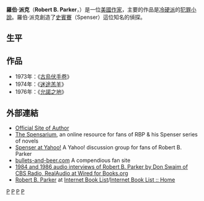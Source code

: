 {{Infobox Writer
| name        = 羅伯·派克<br>Robert B. Parker
| image       = Robert B. Parker at Manchester Library.jpg
| imagesize   = 
| caption     = 
| pseudonym   = 
| birth_date  = {{birth date and age|1932|9|17}}
| birth_place = [[美國|美國]][[斯普林菲爾德_(麻薩諸塞州)|斯普林菲爾德]]
| death_date  = 
| death_place = 
| occupation  = 作家
| nationality = [[美國|美國]]
| period      = 
| genre       = [[推理小說|推理小說]]、[[犯罪小說|犯罪小說]]
| subject     = 
| movement    = 
| debut_works = 
| spouse      = Joan Parker
| partner     = 
| children    = 2個兒子
| relations   = 
| influences  = 
| influenced  = 
| signature   = 
| website     = http://www.robertbparker.net/
| footnotes   = 
}}
'''羅伯·派克'''（'''Robert B. Parker'''，{{bd|1932年|9月17日|catIdx=}}）是一位[[美國|美國]][[作家|作家]]，主要的作品是[[冷硬派|冷硬派]]的[[犯罪小說|犯罪小說]]。羅伯·派克創造了[[史賓賽|史賓賽]]（Spenser）這位知名的偵探。

==生平==

==作品==
*1973年：《[[古烏伏手卷|古烏伏手卷]]》
*1974年：《[[迷途羔羊|迷途羔羊]]》
*1976年：《[[允諾之地|允諾之地]]》

==外部連結==
*[http://www.robertbparker.net/ Official Site of Author] {{Wayback|url=http://www.robertbparker.net/ |date=20210308184923 }}
*[https://web.archive.org/web/20170516174943/http://thespensarium.com/ The Spensarium], an online resource for fans of RBP & his Spenser series of novels
*[https://web.archive.org/web/20071223165040/http://tv.groups.yahoo.com/group/spenser/ Spenser at Yahoo!] A Yahoo! discussion group for fans of Robert B. Parker
*[https://web.archive.org/web/20080528182546/http://bullets-and-beer.com/ bullets-and-beer.com] A compendious fan site
*[https://web.archive.org/web/20080119102237/http://wiredforbooks.org/robertparker/ 1984 and 1986 audio interviews of Robert B. Parker by Don Swaim of CBS Radio, RealAudio at Wired for Books.org]
*[https://web.archive.org/web/20070328193045/http://www.iblist.com/author1762.htm Robert B. Parker] at [[Internet_Book_List|Internet Book List]]/[https://web.archive.org/web/20070207044954/http://www.iblist.com/ Internet Book List :: Home]

{{Authority control}}
[[Category:美國作家|P]]
[[Category:马萨诸塞州斯普林菲尔德人|P]]
[[Category:科爾比學院校友|P]]
[[Category:波士頓大學校友|P]]